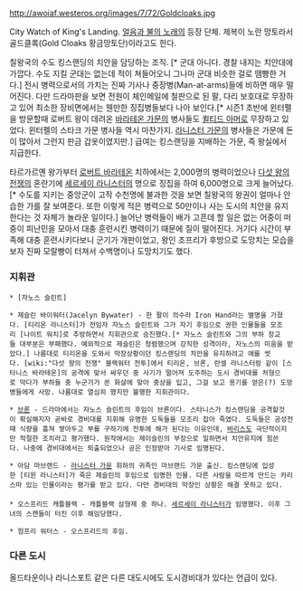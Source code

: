 
http://awoiaf.westeros.org/images/7/72/Goldcloaks.jpg

City Watch of King's Landing. [[얼음과 불의 노래]]의 등장 단체. 제복이 노란 망토라서 골드클록(Gold Cloaks 황금망토단)이라고도 한다.

칠왕국의 수도 킹스랜딩의 치안을 담당하는 조직. [* 군대 아니다. 경찰 내지는 치안대에 가깝다. 수도 지킬 군대는 없는데 적이 쳐들어오니 그나마 군대 비슷한 걸로 땜빵한 거다.] 전시 병력으로서의 가치는 진짜 기사나 중장병(Man-at-arms)들에 비하면 매우 떨어진다. 다만 드라마판을 보면 전원이 체인메일에 철판으로 된 팔, 다리 보호대로 무장하고 있어 최소한 장비면에서는 웬만한 징집병들보다 나아 보인다.[* 시즌1 초반에 윈터펠을 방문할때 로버트 왕이 데려온 [[바라테온 가문]]의 병사들도 [[퀼티드 아머]]로 무장하고 있었다. 윈터펠의 스타크 가문 병사들 역시 마찬가지. [[라니스터 가문]]의 병사들은 가문에 돈이 많아서 그런지 판금 갑옷이였지만.] 급여는 킹스랜딩을 지배하는 가문, 즉 왕실에서 지급한다.

타르가르옌 왕가부터 [[로버트 바라테온]] 치하에서는 2,000명의 병력이었으나 [[다섯 왕의 전쟁]]의 혼란기에 [[세르세이 라니스터]]의 명으로 징집을 하여 6,000명으로 크게 늘어났다.[* 수도를 지키는 중앙군이 고작 수천명에 불과한 것을 보면 칠왕국의 왕권이 얼마나 안습한 가를 잘 보여준다. 또한 이렇게 적은 병력으로 50만이나 사는 도시의 치안을 유지한다는 것 자체가 놀라운 일이다.] 늘어난 병력들이 배가 고픈데 할 일은 없는 어중이 떠중이 피난민을 모아서 대충 훈련시킨 병력이기 때문에 질이 떨어진다. 거기다 시간이 부족해 대충 훈련시키다보니 군기가 개판이었고, 왕인 조프리가 후방으로 도망치는 모습을 보자 진짜 모랄빵이 터져서 수백명이나 도망치기도 했다.

=== 지휘관 ===
 * [자노스 슬린트]


 * 제슬린 바이워터(Jacelyn Bywater) - 한 팔이 의수라 Iron Hand라는 별명을 가졌다. [티리온 라니스터]가 전임자 자노스 슬린트와 그가 자기 후임으로 권한 인물들을 모조리 [나이트 워치]로 추방하면서 지휘관으로 승진했다.[* 자노스 슬린트와 그의 부하 장교들 대부분은 부패했다. 예외적으로 제슬린은 청렴했으며 강직한 성격이라, 자노스의 미움을 받았다.] 나름대로 티리온을 도와서 막장상황이던 킹스랜딩의 치안을 유지하려고 애를 썻다. [wiki:"다섯 왕의 전쟁" 블랙워터 전투]에서 티리온, 브론, 란셀 라니스터랑 같이 [스타니스 바라테온]의 공격에 맞서 싸우던 중 사기가 떨어져 도주하는 도시 경비대를 처형으로 막다가 부하들 중 누군가가 쏜 화살에 맞아 중상을 입고, 그걸 보고 용기를 얻은(?) 도망병들에게 사망. 나름대로 열심히 했지만 불행한 지휘관이다.

 * [[브론]] - 드라마에서는 자노스 슬린트의 후임이 브론이다. 스타니스가 킹스랜딩을 공격할것이 확실해지자 곧바로 경비대를 지휘해 유명한 도둑들을 모조리 잡아 죽였다. 도둑들은 공성전때 식량을 훔쳐 쌓아두고 부를 구하기에 전투에 해가 된다는 이유인데, [[바리스]]도 극단적이지만 적절한 조치라고 평가했다. 원작에서는 제이슬린의 부장으로 일하면서 치안유지에 힘쓴다. 나중에 경비대에서는 퇴출되었으나 공은 인정받아 기사로 임명된다.


 * 아담 마브랜드 - [[라니스터 가문]] 휘하의 귀족인 마브랜드 가문 출신. 킹스랜딩에 입성한 [티윈 라니스터]가 죽은 제슬린의 후임으로 임명한 인물. 다른 사람을 따르게 만드는 카리스마 있는 인물이라는 평가를 받고 있다. 다만 경비대의 막장인 상황은 해결 못하고 있다.
 
 * 오스프리드 캐틀블랙 - 캐틀블랙 삼형제 중 하나. [[세르세이 라니스터]]가 임명했다. 이후 그녀의 스캔들이 터진 이후 해임당했다.

 * 험프리 워터스 - 오스프리드의 후임.

=== 다른 도시 ===
올드타운이나 라니스포트 같은 다른 대도시에도 도시경비대가 있다는 언급이 있다. 
